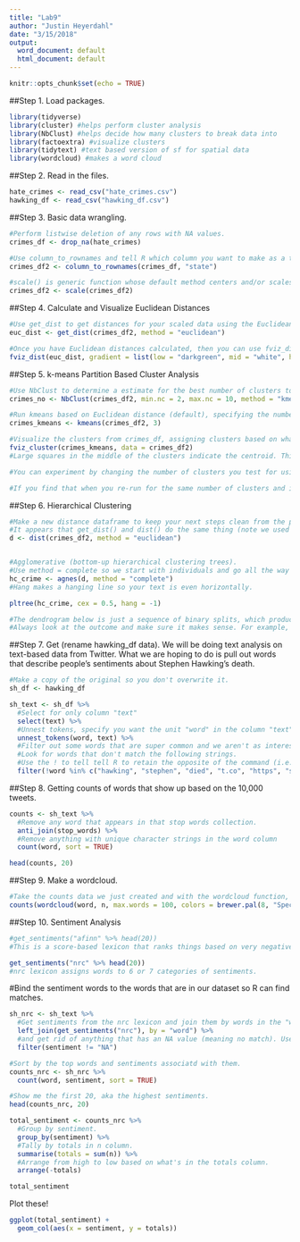 ```yaml
---
title: "Lab9"
author: "Justin Heyerdahl"
date: "3/15/2018"
output:
  word_document: default
  html_document: default
---
```


```r
knitr::opts_chunk$set(echo = TRUE)
```

##Step 1. Load packages.
```r
library(tidyverse)
library(cluster) #helps perform cluster analysis
library(NbClust) #helps decide how many clusters to break data into
library(factoextra) #visualize clusters
library(tidytext) #text based version of sf for spatial data
library(wordcloud) #makes a word cloud
```

##Step 2. Read in the files. 
```r
hate_crimes <- read_csv("hate_crimes.csv")
hawking_df <- read_csv("hawking_df.csv")
```

##Step 3. Basic data wrangling.
```r
#Perform listwise deletion of any rows with NA values.
crimes_df <- drop_na(hate_crimes)

#Use column_to_rownames and tell R which column you want to make as a the new row names.
crimes_df2 <- column_to_rownames(crimes_df, "state")

#scale() is generic function whose default method centers and/or scales the columns of a numeric matrix.
crimes_df2 <- scale(crimes_df2)
```

##Step 4. Calculate and Visualize Euclidean Distances
```r
#Use get_dist to get distances for your scaled data using the Euclidean method.
euc_dist <- get_dist(crimes_df2, method = "euclidean")

#Once you have Euclidean distances calculated, then you can use fviz_dist to visualize them.
fviz_dist(euc_dist, gradient = list(low = "darkgreen", mid = "white", high = "red"))
```

##Step 5. k-means Partition Based Cluster Analysis
```r
#Use NbClust to determine a estimate for the best number of clusters to use given the data.
crimes_no <- NbClust(crimes_df2, min.nc = 2, max.nc = 10, method = "kmeans")

#Run kmeans based on Euclidean distance (default), specifying the number of clusters, and iteratively figure out what the most logical clusters are). 
crimes_kmeans <- kmeans(crimes_df2, 3)

#Visualize the clusters from crimes_df, assigning clusters based on what we found in crimes_kmeans.
fviz_cluster(crimes_kmeans, data = crimes_df2)
#Large squares in the middle of the clusters indicate the centroid. This clustering is based on PCA, which is how these programs are determining out of all 12 variables how to plot the clusters in just 2-dimensions. Note the percentages on each of the axes, which indicate how much of the variance is explained in the first two principal components. In this case, around 70% total (axis 1 + axis 2.)

#You can experiment by changing the number of clusters you test for using kmeans(), and this will impact the number of clusters visualized with fviz_cluster(). Note that the amount of variance explained by the first to PCs doesn't change.

#If you find that when you re-run for the same number of clusters and it turns out differently, try re-running your whole script again. This should re-set it and bring back the same result again. Unlike with bootstrapping, the centroids and cluster outputs shouldn't change when you're specifying the same number of clusters again.
```

##Step 6. Hierarchical Clustering
```r
#Make a new distance dataframe to keep your next steps clean from the prior ones.
#It appears that get_dist() and dist() do the same thing (note we used get_dist() above).
d <- dist(crimes_df2, method = "euclidean")


#Agglomerative (bottom-up hierarchical clustering trees).
#Use method = complete so we start with individuals and go all the way to the root.
hc_crime <- agnes(d, method = "complete")
#Hang makes a hanging line so your text is even horizontally.

pltree(hc_crime, cex = 0.5, hang = -1)

#The dendrogram below is just a sequence of binary splits, which produces leafs. The first major split is between D.C. and all the rest, which recall was the most separate state in terms of differences across the 12 variables.
#Always look at the outcome and make sure it makes sense. For example, note that Washington and Oregon are closely matched, which makes sense since they are demographically similar states.
```

##Step 7. Get (rename hawking_df data). 
We will be doing text analysis on text-based data from Twitter. What we are hoping to do is pull out words that describe people's sentiments about Stephen Hawking's death.
```r
#Make a copy of the original so you don't overwrite it.
sh_df <- hawking_df

sh_text <- sh_df %>%
  #Select for only column "text"
  select(text) %>%
  #Unnest tokens, specify you want the unit "word" in the column "text". This separates out all the words from things like symbols, exclamation points, etc. This essentially removes any weird punctuation and pulls out the words themselves.
  unnest_tokens(word, text) %>%
  #Filter out some words that are super common and we aren't as interested in for this analysis.
  #Look for words that don't match the following strings.
  #Use the ! to tell tell R to retain the opposite of the command (i.e. remove the following words)
  filter(!word %in% c("hawking", "stephen", "died", "t.co", "https", "stephenhawking" ,"steven", "death"))

```

##Step 8. Getting counts of words that show up based on the 10,000 tweets.
```r

counts <- sh_text %>%
  #Remove any word that appears in that stop words collection.
  anti_join(stop_words) %>%
  #Remove anything with unique character strings in the word column
  count(word, sort = TRUE)

head(counts, 20)

```

##Step 9. Make a wordcloud.
```r
#Take the counts data we just created and with the wordcloud function, take everything that appears in the columns "word" and "n"
counts(wordcloud(word, n, max.words = 100, colors = brewer.pal(8, "Spectral")))
```


##Step 10. Sentiment Analysis
```r
#get_sentiments("afinn" %>% head(20))
#This is a score-based lexicon that ranks things based on very negative to very positive sentiments.

get_sentiments("nrc" %>% head(20))
#nrc lexicon assigns words to 6 or 7 categories of sentiments.
```

#Bind the sentiment words to the words that are in our dataset so R can find matches.
```r
sh_nrc <- sh_text %>% 
  #Get sentiments from the nrc lexicon and join them by words in the "word" column... 
  left_join(get_sentiments("nrc"), by = "word") %>%
  #and get rid of anything that has an NA value (meaning no match). Use the !
  filter(sentiment != "NA")
```

```r
#Sort by the top words and sentiments associatd with them.
counts_nrc <- sh_nrc %>%
  count(word, sentiment, sort = TRUE)

#Show me the first 20, aka the highest sentiments.
head(counts_nrc, 20)
```

```r
total_sentiment <- counts_nrc %>%
  #Group by sentiment.
  group_by(sentiment) %>%
  #Tally by totals in n column.
  summarise(totals = sum(n)) %>%
  #Arrange from high to low based on what's in the totals column.
  arrange(-totals)

total_sentiment
```

Plot these!
```r
ggplot(total_sentiment) +
  geom_col(aes(x = sentiment, y = totals))
```

